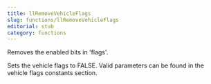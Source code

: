 ```yaml
---
title: llRemoveVehicleFlags
slug: functions/llRemoveVehicleFlags
editorial: stub
category: functions
---
```


<LSLFunction name="llRemoveVehicleFlags"/>

Removes the enabled bits in 'flags'.

Sets the vehicle flags to FALSE. Valid parameters can be found in the vehicle flags constants section.
